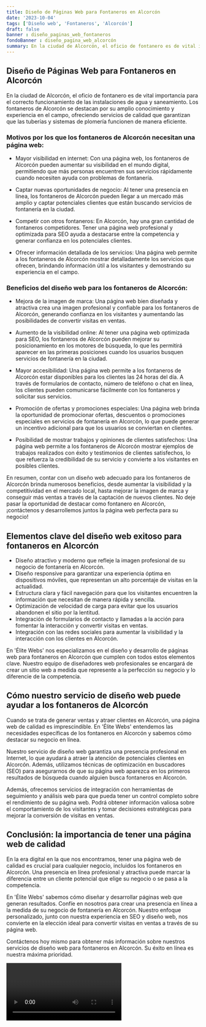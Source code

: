 ```yaml
---
title: Diseño de Páginas Web para Fontaneros en Alcorcón
date: '2023-10-04'
tags: ['Diseño web', 'Fontaneros', 'Alcorcón']
draft: false
banner : diseño_paginas_web_fontaneros
fondoBanner : diseño_pagina_web_alcorcón
summary: En la ciudad de Alcorcón, el oficio de fontanero es de vital importancia para el correcto funcionamiento de las instalaciones de agua y saneamiento. Los fontaneros de Alcorcón se destacan por su amplio conocimiento y experiencia en el campo, ofreciendo servicios de calidad que garantizan que las tuberías y sistemas de plomería funcionen de manera eficiente.
---
```


## **Diseño de Páginas Web para Fontaneros en Alcorcón**

En la ciudad de Alcorcón, el oficio de fontanero es de vital importancia para el correcto funcionamiento de las instalaciones de agua y saneamiento. Los fontaneros de Alcorcón se destacan por su amplio conocimiento y experiencia en el campo, ofreciendo servicios de calidad que garantizan que las tuberías y sistemas de plomería funcionen de manera eficiente.

### **Motivos por los que los fontaneros de Alcorcón necesitan una página web:**

- Mayor visibilidad en internet: Con una página web, los fontaneros de Alcorcón pueden aumentar su visibilidad en el mundo digital, permitiendo que más personas encuentren sus servicios rápidamente cuando necesiten ayuda con problemas de fontanería.

- Captar nuevas oportunidades de negocio: Al tener una presencia en línea, los fontaneros de Alcorcón pueden llegar a un mercado más amplio y captar potenciales clientes que están buscando servicios de fontanería en la ciudad.

- Competir con otros fontaneros: En Alcorcón, hay una gran cantidad de fontaneros competidores. Tener una página web profesional y optimizada para SEO ayuda a destacarse entre la competencia y generar confianza en los potenciales clientes.

- Ofrecer información detallada de los servicios: Una página web permite a los fontaneros de Alcorcón mostrar detalladamente los servicios que ofrecen, brindando información útil a los visitantes y demostrando su experiencia en el campo.

### **Beneficios del diseño web para los fontaneros de Alcorcón:**

- Mejora de la imagen de marca: Una página web bien diseñada y atractiva crea una imagen profesional y confiable para los fontaneros de Alcorcón, generando confianza en los visitantes y aumentando las posibilidades de convertir visitas en ventas.

- Aumento de la visibilidad online: Al tener una página web optimizada para SEO, los fontaneros de Alcorcón pueden mejorar su posicionamiento en los motores de búsqueda, lo que les permitirá aparecer en las primeras posiciones cuando los usuarios busquen servicios de fontanería en la ciudad.

- Mayor accesibilidad: Una página web permite a los fontaneros de Alcorcón estar disponibles para los clientes las 24 horas del día. A través de formularios de contacto, número de teléfono o chat en línea, los clientes pueden comunicarse fácilmente con los fontaneros y solicitar sus servicios.

- Promoción de ofertas y promociones especiales: Una página web brinda la oportunidad de promocionar ofertas, descuentos o promociones especiales en servicios de fontanería en Alcorcón, lo que puede generar un incentivo adicional para que los usuarios se conviertan en clientes.

- Posibilidad de mostrar trabajos y opiniones de clientes satisfechos: Una página web permite a los fontaneros de Alcorcón mostrar ejemplos de trabajos realizados con éxito y testimonios de clientes satisfechos, lo que refuerza la credibilidad de su servicio y convierte a los visitantes en posibles clientes.

En resumen, contar con un diseño web adecuado para los fontaneros de Alcorcón brinda numerosos beneficios, desde aumentar la visibilidad y la competitividad en el mercado local, hasta mejorar la imagen de marca y conseguir más ventas a través de la captación de nuevos clientes. No deje pasar la oportunidad de destacar como fontanero en Alcorcón, ¡contáctenos y desarrollemos juntos la página web perfecta para su negocio!

<GifSeo />

<Cta />

## Elementos clave del diseño web exitoso para fontaneros en Alcorcón

- Diseño atractivo y moderno que refleje la imagen profesional de su negocio de fontanería en Alcorcón.
- Diseño responsive para garantizar una experiencia óptima en dispositivos móviles, que representan un alto porcentaje de visitas en la actualidad.
- Estructura clara y fácil navegación para que los visitantes encuentren la información que necesitan de manera rápida y sencilla.
- Optimización de velocidad de carga para evitar que los usuarios abandonen el sitio por la lentitud.
- Integración de formularios de contacto y llamadas a la acción para fomentar la interacción y convertir visitas en ventas.
- Integración con las redes sociales para aumentar la visibilidad y la interacción con los clientes en Alcorcón.

En 'Élite Webs' nos especializamos en el diseño y desarrollo de páginas web para fontaneros en Alcorcón que cumplen con todos estos elementos clave. Nuestro equipo de diseñadores web profesionales se encargará de crear un sitio web a medida que represente a la perfección su negocio y lo diferencie de la competencia.

## Cómo nuestro servicio de diseño web puede ayudar a los fontaneros de Alcorcón

Cuando se trata de generar ventas y atraer clientes en Alcorcón, una página web de calidad es imprescindible. En 'Élite Webs' entendemos las necesidades específicas de los fontaneros en Alcorcón y sabemos cómo destacar su negocio en línea.

Nuestro servicio de diseño web garantiza una presencia profesional en Internet, lo que ayudará a atraer la atención de potenciales clientes en Alcorcón. Además, utilizamos técnicas de optimización en buscadores (SEO) para asegurarnos de que su página web aparezca en los primeros resultados de búsqueda cuando alguien busca fontaneros en Alcorcón.

Además, ofrecemos servicios de integración con herramientas de seguimiento y análisis web para que pueda tener un control completo sobre el rendimiento de su página web. Podrá obtener información valiosa sobre el comportamiento de los visitantes y tomar decisiones estratégicas para mejorar la conversión de visitas en ventas.

## Conclusión: la importancia de tener una página web de calidad

En la era digital en la que nos encontramos, tener una página web de calidad es crucial para cualquier negocio, incluidos los fontaneros en Alcorcón. Una presencia en línea profesional y atractiva puede marcar la diferencia entre un cliente potencial que elige su negocio o se pasa a la competencia.

En 'Élite Webs' sabemos cómo diseñar y desarrollar páginas web que generan resultados. Confíe en nosotros para crear una presencia en línea a la medida de su negocio de fontanería en Alcorcón. Nuestro enfoque personalizado, junto con nuestra experiencia en SEO y diseño web, nos convierte en la elección ideal para convertir visitas en ventas a través de su página web.

Contáctenos hoy mismo para obtener más información sobre nuestros servicios de diseño web para fontaneros en Alcorcón. Su éxito en línea es nuestra máxima prioridad.

<Video />

<CtaBot job='Fontaneros' city='Alcorcón'/>

<Gmaps query='Alcorcón+españa+maps' />